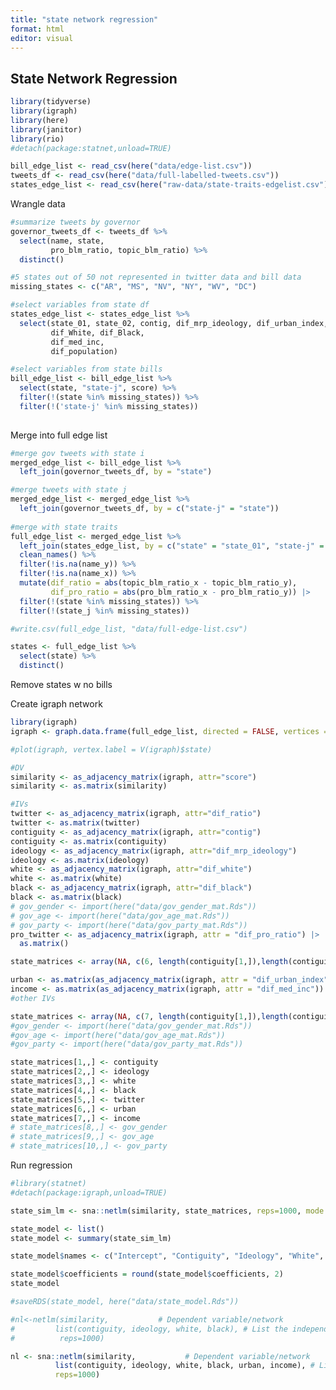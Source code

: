 ```yaml
---
title: "state network regression"
format: html
editor: visual
---
```


## State Network Regression

```r
library(tidyverse)
library(igraph)
library(here)
library(janitor)
library(rio)
#detach(package:statnet,unload=TRUE)

bill_edge_list <- read_csv(here("data/edge-list.csv"))
tweets_df <- read_csv(here("data/full-labelled-tweets.csv"))
states_edge_list <- read_csv(here("raw-data/state-traits-edgelist.csv"))
```

Wrangle data

```r
#summarize tweets by governor
governor_tweets_df <- tweets_df %>% 
  select(name, state, 
         pro_blm_ratio, topic_blm_ratio) %>% 
  distinct() 

#5 states out of 50 not represented in twitter data and bill data
missing_states <- c("AR", "MS", "NV", "NY", "WV", "DC")

#select variables from state df
states_edge_list <- states_edge_list %>% 
  select(state_01, state_02, contig, dif_mrp_ideology, dif_urban_index, 
         dif_White, dif_Black, 
         dif_med_inc,
         dif_population)

#select variables from state bills 
bill_edge_list <- bill_edge_list %>% 
  select(state, "state-j", score) %>% 
  filter(!(state %in% missing_states)) %>% 
  filter(!('state-j' %in% missing_states)) 
  
```

Merge into full edge list

```r
#merge gov tweets with state i 
merged_edge_list <- bill_edge_list %>% 
  left_join(governor_tweets_df, by = "state")

#merge tweets with state j
merged_edge_list <- merged_edge_list %>% 
  left_join(governor_tweets_df, by = c("state-j" = "state"))
  
#merge with state traits
full_edge_list <- merged_edge_list %>% 
  left_join(states_edge_list, by = c("state" = "state_01", "state-j" = "state_02")) %>% 
  clean_names() %>% 
  filter(!is.na(name_y)) %>% 
  filter(!is.na(name_x)) %>% 
  mutate(dif_ratio = abs(topic_blm_ratio_x - topic_blm_ratio_y),
         dif_pro_ratio = abs(pro_blm_ratio_x - pro_blm_ratio_y)) |>
  filter(!(state %in% missing_states)) %>% 
  filter(!(state_j %in% missing_states))

#write.csv(full_edge_list, "data/full-edge-list.csv")

states <- full_edge_list %>% 
  select(state) %>% 
  distinct() 

```

Remove states w no bills 

Create igraph network

```r
library(igraph)
igraph <- graph.data.frame(full_edge_list, directed = FALSE, vertices = states)

#plot(igraph, vertex.label = V(igraph)$state)

#DV
similarity <- as_adjacency_matrix(igraph, attr="score")
similarity <- as.matrix(similarity)

#IVs
twitter <- as_adjacency_matrix(igraph, attr="dif_ratio")
twitter <- as.matrix(twitter)
contiguity <- as_adjacency_matrix(igraph, attr="contig")
contiguity <- as.matrix(contiguity)
ideology <- as_adjacency_matrix(igraph, attr="dif_mrp_ideology")
ideology <- as.matrix(ideology)
white <- as_adjacency_matrix(igraph, attr="dif_white")
white <- as.matrix(white)
black <- as_adjacency_matrix(igraph, attr="dif_black")
black <- as.matrix(black)
# gov_gender <- import(here("data/gov_gender_mat.Rds"))
# gov_age <- import(here("data/gov_age_mat.Rds"))
# gov_party <- import(here("data/gov_party_mat.Rds"))
pro_twitter <- as_adjacency_matrix(igraph, attr = "dif_pro_ratio") |>
  as.matrix()

state_matrices <- array(NA, c(6, length(contiguity[1,]),length(contiguity[1,]))) 

urban <- as.matrix(as_adjacency_matrix(igraph, attr = "dif_urban_index"))
income <- as.matrix(as_adjacency_matrix(igraph, attr = "dif_med_inc"))
#other IVs

state_matrices <- array(NA, c(7, length(contiguity[1,]),length(contiguity[1,]))) 
#gov_gender <- import(here("data/gov_gender_mat.Rds"))
#gov_age <- import(here("data/gov_age_mat.Rds"))
#gov_party <- import(here("data/gov_party_mat.Rds"))

state_matrices[1,,] <- contiguity
state_matrices[2,,] <- ideology
state_matrices[3,,] <- white
state_matrices[4,,] <- black
state_matrices[5,,] <- twitter
state_matrices[6,,] <- urban
state_matrices[7,,] <- income
# state_matrices[8,,] <- gov_gender
# state_matrices[9,,] <- gov_age
# state_matrices[10,,] <- gov_party

```

Run regression

```r
#library(statnet)
#detach(package:igraph,unload=TRUE)

state_sim_lm <- sna::netlm(similarity, state_matrices, reps=1000, mode = "graph", nullhyp = "qapspp")

state_model <- list()
state_model <- summary(state_sim_lm)

state_model$names <- c("Intercept", "Contiguity", "Ideology", "White", "Black", "Twitter", "Urban", "Income")

state_model$coefficients = round(state_model$coefficients, 2)
state_model

#saveRDS(state_model, here("data/state_model.Rds"))

#nl<-netlm(similarity,           # Dependent variable/network
#         list(contiguity, ideology, white, black), # List the independent variables/networks
#          reps=1000) 
```


```r

nl <- sna::netlm(similarity,           # Dependent variable/network
          list(contiguity, ideology, white, black, urban, income), # List the independent variables/networks
          reps=1000) 

```
